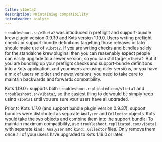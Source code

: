 ```yaml
---
title: v1beta2
description: Maintaining compatibility
introHeader: analyze
---
```


`troubleshoot.sh/v1beta2` was introduced in preflight and support-bundle krew plugin version 0.9.39 and Kots version 1.19.0. Users writing preflight checks or support-bundle definitions targetting those releases or later should make use of `v1beta2`. If you are writing checks and bundles solely for the standalone krew plugins, then you can reasonably expect people can easily upgrade to a newer version, so you can still target `v1beta2`. But if you are bundling up your preflight checks and support-bundle definitions into a Kots application, and your users are using older versions, or you have a mix of users on older and newer versions, you need to take care to maintain backwards and forwards compatibility.

Kots 1.19.0+ supports both `troubleshoot.replicated.com/v1beta1` and `troubleshoot.sh/v1beta2`, so the easiest thing to do would be simply keep using `v1beta1` until you are sure your users have all upgraded.

Prior to Kots 1.17.0 (and support bundle plugin version 0.9.37), support bundles were distributed as separate `Analyzer` and `Collector` objects. Kots would take the two objects and combine them into the support bundle. To maintain maximum compatibility, use `troubleshoot.replicated.com/v1beta1` with separate `kind: Analyzer` and `kind: Collector` files. Only remove them once all of your users have upgraded to Kots 1.19.0 or later.
